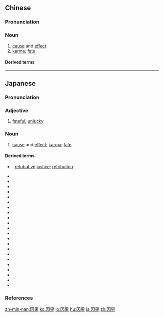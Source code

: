 ==Chinese==
{{zh-forms}}

===Pronunciation===
{{zh-pron
|m=yīnguǒ
|c=jan1 gwo2
|mn=qz:in-kó͘/tw,xm,zz:in-kó
|cat=n
}}

===Noun===
{{zh-noun}}

# [[cause]] and [[effect]]
# [[karma]]; [[fate]]

====Derived terms====
{{zh-der|因果關係/因果关系|因果律}}

----

==Japanese==
{{wikipedia|lang=ja}}
{{ja-kanjitab|いん|か|k2=が|r=y|yomi=o}}

===Pronunciation===
{{ja-pron|yomi=o|いんが|acc=1|acc_ref=DJR,NHK}}

===Adjective===
{{ja-adj|infl=na|いんが|hhira=いんぐわ}}

# [[fateful]], [[unlucky]]

===Noun===
{{ja-noun|いんが|hhira=いんぐわ}}

# [[cause]] and [[effect]]; [[karma]]; [[fate]]

====Derived terms====
{{der-top}}
* {{ja-r|因果応報|いんが おうほう}}: [[retributive]] [[justice]]; [[retribution]]
* {{ja-r|因果関係|いんが かんけい}}
* {{ja-r|因果経|いんがきょう}}
* {{ja-r|因果経絵巻|いんがきょうえまき}}
* {{ja-r|因果晒し|いんがざらし}}
* {{ja-r|因果性|いんがせい}}
* {{ja-r|因果覿面|いんがて きめん}}
* {{ja-r|因果と|いんが と}}
* {{ja-r|因果人|いんがにん}}
* {{ja-r|因果の小車|いんが の おぐるま}}
* {{ja-r|因果は皿の縁|いんが は さら の ふち}}
* {{ja-r|因果法則|いんが ほうそく}}
* {{ja-r|因果者|いんがもの}}
* {{ja-r|因果物語|いんが ものがたり}}
* {{ja-r|因果律|いんがりつ}}
* {{ja-r|因果を含める|いんが を ふくめる}}
* {{ja-r|絵因果経|えいんがきょう}}
* {{ja-r|親の因果が子に報う|おや の いんが が こ に むくう}}
* {{ja-r|過去現在因果経|かこげんざい.いんがきょう}}
* {{ja-r|過去現在因果経絵巻|かこげんざい.いんがきょうえまき}}
* {{ja-r|三世因果|さんぜいんが}}
* {{ja-r|惚れたが因果|ほれた が いんが}}
* {{ja-r|回る因果|めぐる いんが}}
{{der-bottom}}

===References===
<references/>

[[zh-min-nan:因果]]
[[ko:因果]]
[[lo:因果]]
[[hu:因果]]
[[ja:因果]]
[[zh:因果]]